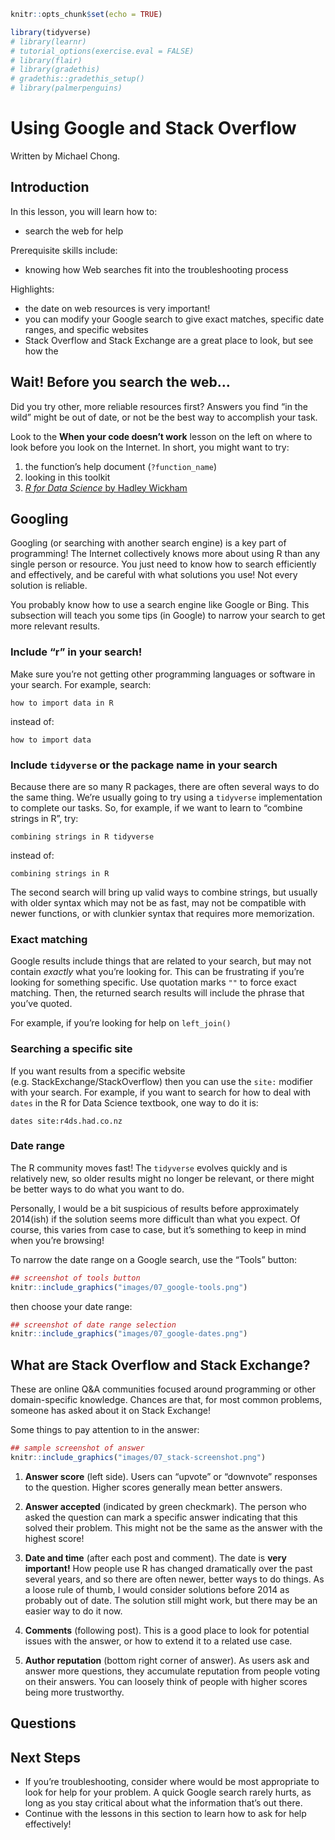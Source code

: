 
```r
knitr::opts_chunk$set(echo = TRUE)

library(tidyverse)
# library(learnr)
# tutorial_options(exercise.eval = FALSE)
# library(flair)
# library(gradethis)
# gradethis::gradethis_setup()
# library(palmerpenguins)
```


# Using Google and Stack Overflow

Written by Michael Chong.

## Introduction

In this lesson, you will learn how to:

- search the web for help

Prerequisite skills include:

- knowing how Web searches fit into the troubleshooting process

Highlights:

- the date on web resources is very important!
- you can modify your Google search to give exact matches, specific date ranges, and specific websites
- Stack Overflow and Stack Exchange are a great place to look, but see how the 

## Wait! Before you search the web...

Did you try other, more reliable resources first? Answers you find "in the wild" might be out of date, or not be the best way to accomplish your task. 

Look to the **When your code doesn't work** lesson on the left on where to look before you look on the Internet. In short, you might want to try:

1. the function's help document (`?function_name`)
2. looking in this toolkit
3. [*R for Data Science* by Hadley Wickham](https://r4ds.had.co.nz/)

## Googling

Googling (or searching with another search engine) is a key part of programming! The Internet collectively knows more about using R than any single person or resource. You just need to know how to search efficiently and effectively, and be careful with what solutions you use! Not every solution is reliable.

You probably know how to use a search engine like Google or Bing. This subsection will teach you some tips (in Google) to narrow your search to get more relevant results.

### Include "r" in your search!

Make sure you're not getting other programming languages or software in your search. For example, search:

```
how to import data in R
```
instead of: 
```
how to import data
```

### Include `tidyverse` or the package name in your search

Because there are so many R packages, there are often several ways to do the same thing. We're usually going to try using a `tidyverse` implementation to complete our tasks. So, for example, if we want to learn to "combine strings in R", try:

```
combining strings in R tidyverse
```
instead of:
```
combining strings in R
```

The second search will bring up valid ways to combine strings, but usually with older syntax which may not be as fast, may not be compatible with newer functions, or with clunkier syntax that requires more memorization.

### Exact matching

Google results include things that are related to your search, but may not contain *exactly* what you're looking for. This can be frustrating if you're looking for something specific. Use quotation marks `""` to force exact matching. Then, the returned search results will include the phrase that you've quoted.

For example, if you're looking for help on `left_join()` 


### Searching a specific site

If you want results from a specific website (e.g. StackExchange/StackOverflow) then you can use the `site:` modifier with your search. For example, if you want to search for how to deal with `dates` in the R for Data Science textbook, one way to do it is:

```
dates site:r4ds.had.co.nz
```

### Date range

The R community moves fast! The `tidyverse` evolves quickly and is relatively new, so older results might no longer be relevant, or there might be better ways to do what you want to do.

Personally, I would be a bit suspicious of results before approximately 2014(ish) if the solution seems more difficult than what you expect. Of course, this varies from case to case, but it's something to keep in mind when you're browsing!

To narrow the date range on a Google search, use the "Tools" button:

```r
## screenshot of tools button
knitr::include_graphics("images/07_google-tools.png")
```

then choose your date range:

```r
## screenshot of date range selection
knitr::include_graphics("images/07_google-dates.png")
```


## What are Stack Overflow and Stack Exchange?

These are online Q&A communities focused around programming or other domain-specific knowledge. Chances are that, for most common problems, someone has asked about it on Stack Exchange!

Some things to pay attention to in the answer:

```r
## sample screenshot of answer
knitr::include_graphics("images/07_stack-screenshot.png")
```

1. **Answer score** (left side). Users can "upvote" or "downvote" responses to the question. Higher scores generally mean better answers. 

2. **Answer accepted** (indicated by green checkmark). The person who asked the question can mark a specific answer indicating that this solved their problem. This might not be the same as the answer with the highest score!

3. **Date and time** (after each post and comment). The date is **very important!** How people use R has changed dramatically over the past several years, and so there are often newer, better ways to do things. As a loose rule of thumb, I would consider solutions before 2014 as probably out of date. The solution still might work, but there may be an easier way to do it now. 

4. **Comments** (following post). This is a good place to look for potential issues with the answer, or how to extend it to a related use case.

5. **Author reputation** (bottom right corner of answer). As users ask and answer more questions, they accumulate reputation from people voting on their answers. You can loosely think of people with higher scores being more trustworthy. 


## Questions

<!-- ```{r 07q1, exercise = FALSE, echo = FALSE} -->
<!-- question( -->
<!--   "Who can contribute solutions on Stack Exchange and Stack Overflow?", -->
<!--   answer("anyone who makes an account.", correct = TRUE), -->
<!--   answer("only certified programming experts and instructors"), -->
<!--   answer("primarily Internet trolls and inexperienced users"), -->
<!--   correct = "Correct! These are used by a wide range of people -- it can be a great resource, but be careful!", -->
<!--   allow_retry = TRUE -->
<!-- ) -->
<!-- ``` -->


<!-- ```{r 07q2, exercise = FALSE, echo = FALSE} -->
<!-- question( -->
<!--   "Scenario: You've found two ways to do the same task. An answer from 2008, and an answer from 2018. They use different packages and functions. Which one should you use? ", -->
<!--   answer("Old solutions are usually just as good as new solutions. Newer packages are usually unreliable."), -->
<!--   answer("It's usually preferable to look for new(ish) solutions, since R packages are improved on frequently.", correct = TRUE), -->
<!--   answer("Newer solutions are better if I'm doing something advanced, but for simple tasks it doesn't matter."), -->
<!--   correct = "Since R is evolving so quickly, it's safer to go with newer resources if everything else is comparable. If you're trying something you haven't seen before, try to pick the package(s) that are better documented.", -->
<!--   allow_retry = TRUE -->
<!-- ) -->
<!-- ``` -->

## Next Steps

* If you're troubleshooting, consider where would be most appropriate to look for help for your problem. A quick Google search rarely hurts, as long as you stay critical about what the information that's out there.
* Continue with the lessons in this section to learn how to ask for help effectively!










